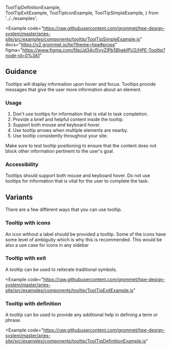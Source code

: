   ToolTipDefinitionExample,  
  ToolTipExitExample,
  ToolTipIconExample,
  ToolTipSimpleExample,
} from '../../examples';

<Example
  code="https://raw.githubusercontent.com/grommet/hpe-design-system/master/aries-site/src/examples/components/tooltip/ToolTipSimpleExample.js"
  docs="https://v2.grommet.io/tip?theme=hpe#props"
  figma="https://www.figma.com/file/Jd34cI5yyZIPb5BIwkIPU2/HPE-Tooltip?node-id=0%3A1"
>
  <ToolTipSimpleExample />
</Example>

## Guidance

Tooltips will display information upon hover and focus.
Tooltips provide messages that give the user more information about an element.

### Usage

1. Don't use tooltips for information that is vital to task completion.
2. Provide a brief and helpful content inside the tooltip.
3. Support both mouse and keyboard hover.
4. Use tooltip arrows when multiple elements are nearby.
5. Use tooltip consistently throughout your site.

Make sure to test tooltip positioning to ensure that the content does not block other information pertinent to the user's goal.

### Accessibility

Tooltips should support both mouse and keyboard hover.
Do not use tooltips for information that is vital for the user to complete the task.

## Variants

There are a few different ways that you can use tooltip. 

### Tooltip with icons

An icon without a label should be provided a tooltip. Some of the icons have some level of ambiguity which is why this is recommended. This would be also a use case for icons in any sidebar

<Example code="https://raw.githubusercontent.com/grommet/hpe-design-system/master/aries-site/src/examples/components/tooltip/ToolTipIconExample.js">
  <ToolTipIconExample />
</Example>

### Tooltip with exit

A tooltip can be used to reiterate traditional symbols.

<Example
  code="https://raw.githubusercontent.com/grommet/hpe-design-system/master/aries-site/src/examples/components/tooltip/ToolTipExitExample.js"
>
  <ToolTipExitExample />
</Example>

### Tooltip with definition

A tooltip can be used to provide any additional help in defining a term or phrase.

<Example
  code="https://raw.githubusercontent.com/grommet/hpe-design-system/master/aries-site/src/examples/components/tooltip/ToolTipDefinitionExample.js"
>
  <ToolTipDefinitionExample />
</Example>
